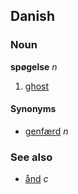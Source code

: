 ==Danish==
===Noun===
'''spøgelse''' ''n''

# [[ghost]]

====Synonyms====
*[[genfærd]] ''n''

===See also===
*[[ånd]] ''c''